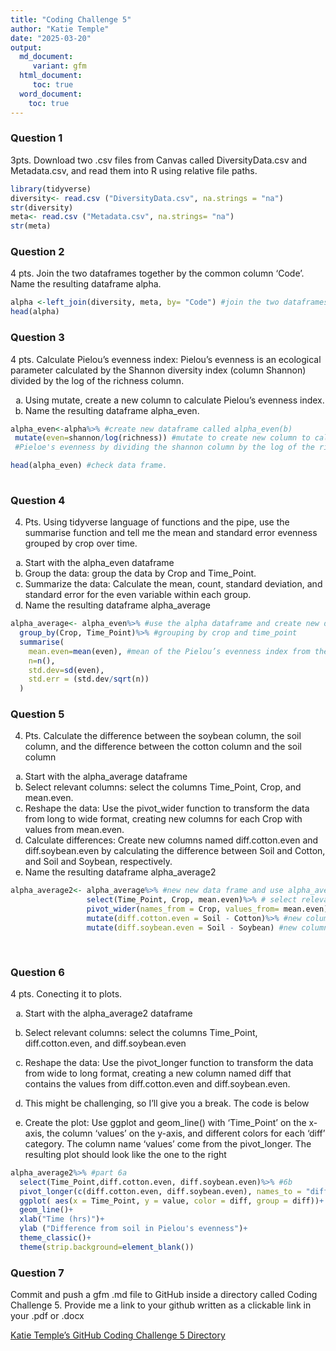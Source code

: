 ```yaml
---
title: "Coding Challenge 5"
author: "Katie Temple"
date: "2025-03-20"
output: 
  md_document:
     variant: gfm  
  html_document:
     toc: true 
  word_document:
    toc: true
---
```



### Question 1
3pts. Download two .csv files from Canvas called DiversityData.csv and Metadata.csv, and read them into R using relative file paths.
```r
library(tidyverse)
diversity<- read.csv ("DiversityData.csv", na.strings = "na")
str(diversity)
meta<- read.csv ("Metadata.csv", na.strings= "na")
str(meta)
```

### Question 2
4 pts. Join the two dataframes together by the common column ‘Code’. Name the resulting dataframe alpha.
```r
alpha <-left_join(diversity, meta, by= "Code") #join the two dataframes into one and name it alpha.
head(alpha)
```
### Question 3
4 pts. Calculate Pielou’s evenness index: Pielou’s evenness is an ecological parameter calculated by the Shannon diversity index (column Shannon) divided by the log of the richness column.

   a.	Using mutate, create a new column to calculate Pielou’s evenness index. 
   b.	Name the resulting dataframe alpha_even.


```r
alpha_even<-alpha%>% #create new dataframe called alpha_even(b)
 mutate(even=shannon/log(richness)) #mutate to create new column to calculate 
 #Pieloe's evenness by dividing the shannon column by the log of the richness column (a).

head(alpha_even) #check data frame.
 

```
### Question 4
4. Pts. Using tidyverse language of functions and the pipe, use the summarise function and tell me the mean and standard error evenness grouped by crop over time.

 a.	Start with the alpha_even dataframe
 b.	Group the data: group the data by Crop and Time_Point.
 c.	Summarize the data: Calculate the mean, count, standard deviation, and standard error for     the even variable within each group.
 d.	Name the resulting dataframe alpha_average

```r
alpha_average<- alpha_even%>% #use the alpha dataframe and create new dataframe cammed alpha_average
  group_by(Crop, Time_Point)%>% #grouping by crop and time_point
  summarise(
    mean.even=mean(even), #mean of the Pielou’s evenness index from the new coumn named even
    n=n(),
    std.dev=sd(even), 
    std.err = (std.dev/sqrt(n))
  )
```

### Question 5
4. Pts. Calculate the difference between the soybean column, the soil column, and the difference between the cotton column and the soil column

  a.	Start with the alpha_average dataframe
  b.	Select relevant columns: select the columns Time_Point, Crop, and mean.even.
  c.	Reshape the data: Use the pivot_wider function to transform the data from long to wide        format, creating new columns for each Crop with values from mean.even.
  d.	Calculate differences: Create new columns named diff.cotton.even and diff.soybean.even        by calculating the difference between Soil and Cotton, and Soil and Soybean,
      respectively.
  e.	Name the resulting dataframe alpha_average2
```r
alpha_average2<- alpha_average%>% #new new data frame and use alpha_average as ref.
                 select(Time_Point, Crop, mean.even)%>% # select relevant columns
                 pivot_wider(names_from = Crop, values_from= mean.even)%>% #convert data to long form wide form
                 mutate(diff.cotton.even = Soil - Cotton)%>% #new column with difference from soil and cotton
                 mutate(diff.soybean.even = Soil - Soybean) #new column with difference between soil and soybean
                 
  
```

### Question 6
4 pts. Conecting it to plots.
 
 a.	Start with the alpha_average2 dataframe
 b.	Select relevant columns: select the columns Time_Point, diff.cotton.even, and
    diff.soybean.even
 c.	Reshape the data: Use the pivot_longer function to transform the data from wide to long       format, creating a new column named diff that contains the values from diff.cotton.even
    and diff.soybean.even.
    
   i.	This might be challenging, so I’ll give you a break. The code is below

 d. Create the plot: Use ggplot and geom_line() with ‘Time_Point’ on the x-axis, the column       ‘values’ on the y-axis, and different colors for each ‘diff’ category. The column name        ‘values’ come from the pivot_longer. The resulting plot should look like the one to the       right
```r
alpha_average2%>% #part 6a
  select(Time_Point,diff.cotton.even, diff.soybean.even)%>% #6b
  pivot_longer(c(diff.cotton.even, diff.soybean.even), names_to = "diff")%>%#6c
  ggplot( aes(x = Time_Point, y = value, color = diff, group = diff))+
  geom_line()+
  xlab("Time (hrs)")+
  ylab ("Difference from soil in Pielou's evenness")+
  theme_classic()+
  theme(strip.background=element_blank())
```

### Question 7
Commit and push a gfm .md file to GitHub inside a directory called Coding Challenge 5. 
Provide me a link to your github written as a clickable link in your .pdf or .docx

[Katie Temple's GitHub Coding Challenge 5 Directory]() 

